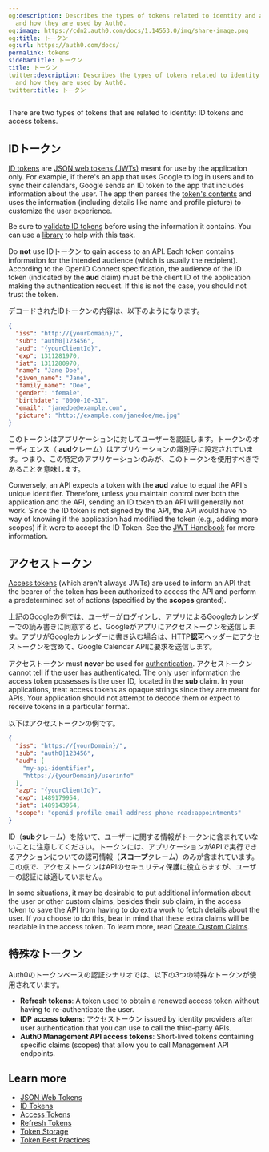 ```yaml
---
og:description: Describes the types of tokens related to identity and authentication
  and how they are used by Auth0.
og:image: https://cdn2.auth0.com/docs/1.14553.0/img/share-image.png
og:title: トークン
og:url: https://auth0.com/docs/
permalink: tokens
sidebarTitle: トークン
title: トークン
twitter:description: Describes the types of tokens related to identity and authentication
  and how they are used by Auth0.
twitter:title: トークン
---
```


There are two types of tokens that are related to identity: <Tooltip tip="ID Token: Credential meant for the client itself, rather than for accessing a resource." cta="View Glossary" href="/docs/glossary?term=ID+tokens">ID tokens</Tooltip> and <Tooltip tip="ID Token: Credential meant for the client itself, rather than for accessing a resource." cta="View Glossary" href="/docs/glossary?term=access+tokens">access tokens</Tooltip>.

## IDトークン

[ID tokens](/docs/secure/tokens/id-tokens) are [JSON web tokens (JWTs)](/docs/secure/tokens/json-web-tokens) meant for use by the application only. For example, if there's an app that uses Google to log in users and to sync their calendars, Google sends an ID token to the app that includes information about the user. The app then parses the [token's contents](https://openid.net/specs/openid-connect-core-1_0.html#StandardClaims) and uses the information (including details like name and profile picture) to customize the user experience.

<Callout icon="file-lines" color="#0EA5E9" iconType="regular">

Be sure to [validate ID tokens](/docs/secure/tokens/id-tokens/validate-id-tokens) before using the information it contains. You can use a [library](https://jwt.io/#libraries-io) to help with this task.

</Callout>

Do **not** use IDトークン to gain access to an API. Each token contains information for the intended <Tooltip tip="Audience: Unique identifier of the audience for an issued token. Named aud in a token, its value contains the ID of either an application (Client ID) for an ID Token or an API (API Identifier) for an Access Token." cta="View Glossary" href="/docs/glossary?term=audience">audience</Tooltip> (which is usually the recipient). According to the <Tooltip tip="Audience: Unique identifier of the audience for an issued token. Named aud in a token, its value contains the ID of either an application (Client ID) for an ID Token or an API (API Identifier) for an Access Token." cta="View Glossary" href="/docs/glossary?term=OpenID">OpenID</Tooltip> Connect specification, the audience of the ID token (indicated by the **aud** claim) must be the <Tooltip tip="Client ID: Identification value given to your registered resource from Auth0." cta="View Glossary" href="/docs/glossary?term=client+ID">client ID</Tooltip> of the application making the authentication request. If this is not the case, you should not trust the token.

デコードされたIDトークンの内容は、以下のようになります。

```json lines
{
  "iss": "http://{yourDomain}/",
  "sub": "auth0|123456",
  "aud": "{yourClientId}",
  "exp": 1311281970,
  "iat": 1311280970,
  "name": "Jane Doe",
  "given_name": "Jane",
  "family_name": "Doe",
  "gender": "female",
  "birthdate": "0000-10-31",
  "email": "janedoe@example.com",
  "picture": "http://example.com/janedoe/me.jpg"
}
```






このトークンはアプリケーションに対してユーザーを認証します。トークンのオーディエンス（ **aud**クレーム）はアプリケーションの識別子に設定されています。つまり、この特定のアプリケーションのみが、このトークンを使用すべきであることを意味します。

Conversely, an API expects a token with the **aud** value to equal the API's unique identifier. Therefore, unless you maintain control over both the application and the API, sending an ID token to an API will generally not work. Since the ID token is not signed by the API, the API would have no way of knowing if the application had modified the token (e.g., adding more scopes) if it were to accept the ID Token. See the [JWT Handbook](https://auth0.com/resources/ebooks/jwt-handbook) for more information.

## アクセストークン

[Access tokens](/docs/secure/tokens/access-tokens) (which aren't always <Tooltip tip="JSON Web Token (JWT): Standard ID Token format (and often Access Token format) used to represent claims securely between two parties." cta="View Glossary" href="/docs/glossary?term=JWTs">JWTs</Tooltip>) are used to inform an API that the bearer of the token has been authorized to access the API and perform a predetermined set of actions (specified by the **scopes** granted).

上記のGoogleの例では、ユーザーがログインし、アプリによるGoogleカレンダーでの読み書きに同意すると、Googleがアプリにアクセストークンを送信します。アプリがGoogleカレンダーに書き込む場合は、HTTP**認可**ヘッダーにアクセストークンを含めて、Google Calendar APIに要求を送信します。

アクセストークン must **never** be used for [authentication](/docs/authenticate). アクセストークン cannot tell if the user has authenticated. The only user information the access token possesses is the user ID, located in the **sub** claim. In your applications, treat access tokens as opaque strings since they are meant for APIs. Your application should not attempt to decode them or expect to receive tokens in a particular format.

以下はアクセストークンの例です。

```json lines
{
  "iss": "https://{yourDomain}/",
  "sub": "auth0|123456",
  "aud": [
    "my-api-identifier",
    "https://{yourDomain}/userinfo"
  ],
  "azp": "{yourClientId}",
  "exp": 1489179954,
  "iat": 1489143954,
  "scope": "openid profile email address phone read:appointments"
}
```






ID（**sub**クレーム）を除いて、ユーザーに関する情報がトークンに含まれていないことに注意してください。トークンには、アプリケーションがAPIで実行できるアクションについての認可情報（**スコープ**クレーム）のみが含まれています。この点で、アクセストークンはAPIのセキュリティ保護に役立ちますが、ユーザーの認証には適していません。

In some situations, it may be desirable to put additional information about the user or other custom claims, besides their sub claim, in the access token to save the API from having to do extra work to fetch details about the user. If you choose to do this, bear in mind that these extra claims will be readable in the access token. To learn more, read [Create Custom Claims](/docs/secure/tokens/json-web-tokens/create-custom-claims).

## 特殊なトークン

Auth0のトークンベースの認証シナリオでは、以下の3つの特殊なトークンが使用されています。

* **<Tooltip tip="Refresh Token: Token used to obtain a renewed Access Token without forcing users to log in again." cta="View Glossary" href="/docs/glossary?term=Refresh+tokens">Refresh tokens</Tooltip>**: A token used to obtain a renewed access token without having to re-authenticate the user.
* **<Tooltip tip="Identity Provider (IdP): Service that stores and manages digital identities." cta="View Glossary" href="/docs/glossary?term=IDP">IDP</Tooltip> access tokens**: アクセストークン issued by identity providers after user authentication that you can use to call the third-party APIs.
* **Auth0 <Tooltip tip="Management API: A product to allow customers to perform administrative tasks." cta="View Glossary" href="/docs/glossary?term=Management+API">Management API</Tooltip> access tokens**: Short-lived tokens containing specific claims (scopes) that allow you to call Management API endpoints.

## Learn more

* [JSON Web Tokens](/docs/secure/tokens/json-web-tokens)
* [ID Tokens](/docs/secure/tokens/id-tokens)
* [Access Tokens](/docs/secure/tokens/access-tokens)
* [Refresh Tokens](/docs/secure/tokens/refresh-tokens)
* [Token Storage](/docs/secure/security-guidance/data-security/token-storage)
* [Token Best Practices](/docs/secure/tokens/token-best-practices)